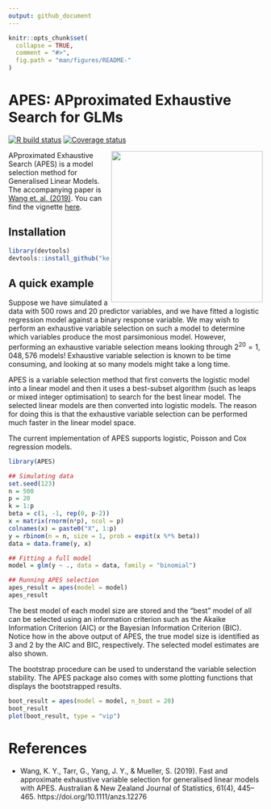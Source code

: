```yaml
---
output: github_document
---
```


<!-- README.md is generated from README.Rmd. Please edit that file -->

```r
knitr::opts_chunk$set(
  collapse = TRUE,
  comment = "#>",
  fig.path = "man/figures/README-"
)
```


# APES: APproximated Exhaustive Search for GLMs

[![R build status](https://github.com/kevinwang09/APES/workflows/R-CMD-check/badge.svg)](https://github.com/kevinwang09/APES/actions)
[![Coverage status](https://codecov.io/gh/kevinwang09/APES/branch/master/graph/badge.svg)](https://codecov.io/github/kevinwang09/APES?branch=master)

<img src="https://github.com/kevinwang09/APES/raw/master/inst/APES_logo.png" align="right" width="300" />


APproximated Exhaustive Search (APES) is a model selection method for Generalised Linear Models. The accompanying paper is [Wang et. al. (2019)](https://doi.org/10.1111/anzs.12276). You can find the vignette [here](https://kevinwang09.github.io/APES/articles/APES.html). 

## Installation

``` r
library(devtools)
devtools::install_github("kevinwang09/APES")
```

## A quick example

Suppose we have simulated a data with 500 rows and 20 predictor variables, and we have fitted a logistic regression model against a binary response variable. We may wish to perform an exhaustive variable selection on such a model to determine which variables produce the most parsimonious model. However, performing an exhaustive variable selection means looking through $2^{20} = 1,048,576$ models! Exhaustive variable selection is known to be time consuming, and looking at so many models might take a long time. 

APES is a variable selection method that first converts the logistic model into a linear model and then it uses a best-subset algorithm (such as leaps or mixed integer optimisation) to search for the best linear model. The selected linear models are then converted into logistic models. The reason for doing this is that the exhaustive variable selection can be performed much faster in the linear model space.

The current implementation of APES supports logistic, Poisson and Cox regression models. 

```r
library(APES)

## Simulating data
set.seed(123)
n = 500
p = 20
k = 1:p
beta = c(1, -1, rep(0, p-2))
x = matrix(rnorm(n*p), ncol = p)
colnames(x) = paste0("X", 1:p)
y = rbinom(n = n, size = 1, prob = expit(x %*% beta))
data = data.frame(y, x)

## Fitting a full model 
model = glm(y ~ ., data = data, family = "binomial")

## Running APES selection
apes_result = apes(model = model)
apes_result
```

The best model of each model size are stored and the "best" model of all can be selected using an information criterion such as the Akaike Information Criterion (AIC) or the Bayesian Information Criterion (BIC). Notice how in the above output of APES, the true model size is identified as 3 and 2 by the AIC and BIC, respectively. The selected model estimates are also shown. 

The bootstrap procedure can be used to understand the variable selection stability. The APES package also comes with some plotting functions that displays the bootstrapped results. 

```r
boot_result = apes(model = model, n_boot = 20)
boot_result
plot(boot_result, type = "vip")
```


# References
+ Wang, K. Y., Tarr, G., Yang, J. Y., & Mueller, S. (2019). Fast and approximate exhaustive variable selection for generalised linear models with APES. Australian & New Zealand Journal of Statistics, 61(4), 445–465. https://doi.org/10.1111/anzs.12276
